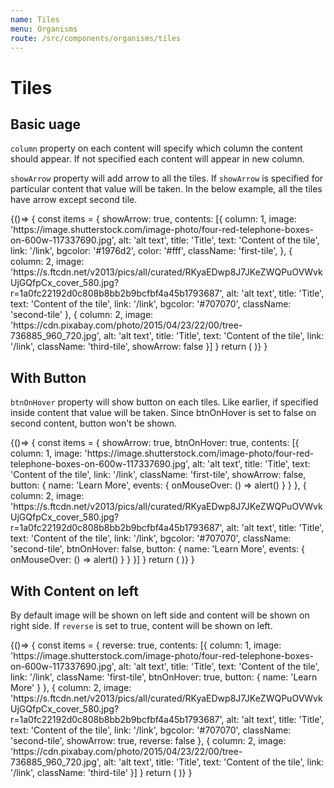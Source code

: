 ```yaml
---
name: Tiles
menu: Organisms
route: /src/components/organisms/tiles
---
```



# Tiles

<Props of={Tiles} />

## Basic uage

`column` property on each content will specify which column the content should appear. If not specified each content will appear in new column.

`showArrow` property will add arrow to all the tiles. If `showArrow` is specified for particular content that value will be taken.
In the below example, all the tiles have arrow except second tile.

<Playground>
    {()=> {
        const items = {
            showArrow: true,
            contents: [{
                column: 1,
                image: 'https://image.shutterstock.com/image-photo/four-red-telephone-boxes-on-600w-117337690.jpg',
                alt: 'alt text',
                title: 'Title',
                text: 'Content of the tile',
                link: '/link',
                bgcolor: '#1976d2',
                color: '#fff',
                className: 'first-tile',
            },
            {
                column: 2,
                image: 'https://s.ftcdn.net/v2013/pics/all/curated/RKyaEDwp8J7JKeZWQPuOVWvkUjGQfpCx_cover_580.jpg?r=1a0fc22192d0c808b8bb2b9bcfbf4a45b1793687',
                alt: 'alt text',
                title: 'Title',
                text: 'Content of the tile',
                link: '/link',
                bgcolor: '#707070',
                className: 'second-tile'
            },
            {
                column: 2,
                image: 'https://cdn.pixabay.com/photo/2015/04/23/22/00/tree-736885_960_720.jpg',
                alt: 'alt text',
                title: 'Title',
                text: 'Content of the tile',
                link: '/link',
                className: 'third-tile',
                showArrow: false
            }]
        }
        return (
            <Tiles items={items} />
        )}
    }
</Playground>

## With Button

`btnOnHover` property will show button on each tiles. Like earlier, if specified inside content that value will be taken.
Since btnOnHover is set to false on second content, button won't be shown.

<Playground>
    {()=> {
        const items = {
            showArrow: true,
            btnOnHover: true,
            contents: [{
                column: 1,
                image: 'https://image.shutterstock.com/image-photo/four-red-telephone-boxes-on-600w-117337690.jpg',
                alt: 'alt text',
                title: 'Title',
                text: 'Content of the tile',
                link: '/link',
                className: 'first-tile',
                showArrow: false,
                button: {
                    name: 'Learn More',
                    events: {
                        onMouseOver: () => alert()
                    }
                }
            },
            {
                column: 2,
                image: 'https://s.ftcdn.net/v2013/pics/all/curated/RKyaEDwp8J7JKeZWQPuOVWvkUjGQfpCx_cover_580.jpg?r=1a0fc22192d0c808b8bb2b9bcfbf4a45b1793687',
                alt: 'alt text',
                title: 'Title',
                text: 'Content of the tile',
                link: '/link',
                bgcolor: '#707070',
                className: 'second-tile',
                btnOnHover: false,
                button: {
                    name: 'Learn More',
                    events: {
                        onMouseOver: () => alert()
                    }
                }
            }]
        }
        return (
            <Tiles items={items} />
        )}
    }
</Playground>

## With Content on left

By default image will be shown on left side and content will be shown on right side. If `reverse` is set to true, content will be shown on left.

<Playground>
    {()=> {
        const items = {
            reverse: true,
            contents: [{
                column: 1,
                image: 'https://image.shutterstock.com/image-photo/four-red-telephone-boxes-on-600w-117337690.jpg',
                alt: 'alt text',
                title: 'Title',
                text: 'Content of the tile',
                link: '/link',
                className: 'first-tile',
                btnOnHover: true,
                button: {
                    name: 'Learn More'
                }
            },
            {
                column: 2,
                image: 'https://s.ftcdn.net/v2013/pics/all/curated/RKyaEDwp8J7JKeZWQPuOVWvkUjGQfpCx_cover_580.jpg?r=1a0fc22192d0c808b8bb2b9bcfbf4a45b1793687',
                alt: 'alt text',
                title: 'Title',
                text: 'Content of the tile',
                link: '/link',
                bgcolor: '#707070',
                className: 'second-tile',
                showArrow: true,
                reverse: false
            },
            {
                column: 2,
                image: 'https://cdn.pixabay.com/photo/2015/04/23/22/00/tree-736885_960_720.jpg',
                alt: 'alt text',
                title: 'Title',
                text: 'Content of the tile',
                link: '/link',
                className: 'third-tile'
            }]
        }
        return (
            <Tiles items={items} />
        )}
    }
</Playground>
